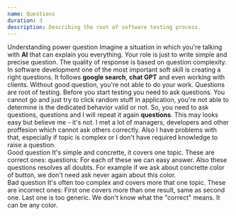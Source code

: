 ```yaml
---
name: Questions
duration: 3
description: Describing the root of software testing process.
---
```


<Section>
  <XL>Understanding power question</XL>
  <M>
    Imagine a situation in which you're talking with <B>AI</B> that can explain
    you everything. Your role is just to write simple and precise question. The
    quality of response is based on question complexity.
  </M>
  <M>
    In software development one of the most important soft skill is creating a
    right questions. It follows <B>google search</B>, <B>chat GPT</B> and even
    working with clients. Without good question, you're not able to do your
    work.
  </M>
  <M>
    Questions are root of testing. Before you start testing you need to ask
    questions. You cannot go and just try to click random stuff in application,
    you're not able to determine is the dedicated behavior valid or not. So, you
    need to ask questions, questions and I will repeat it again <B>questions</B>.
  </M>
  <M>
    This may looks easy but believe me - it's not. I met a lot of managers,
    developers and other proffesion which cannot ask others correctly. Also I
    have problems with that, especially if topic is complex or I don't have
    required knowledge to raise a question.
  </M>
</Section>

<Section>
  <XL>Good question</XL>
  <M>
    It's simple and concrette, it covers one topic. These are correct ones:
    questions:
  </M>
  <List items="Should 2+2 equal to 4?,Is BMW a car model?,What color should this button have?" />
  <M>
    For each of these we can easy answer. Also these questions resolves all
    doubts. For example if we ask about concrette color of button, we don't need
    ask never again about this color.
  </M>
</Section>

<Section>
  <XL>Bad question</XL>
  <M>
    It's often too complex and covers more that one topic. These are incorrect
    ones:
  </M>
  <List items="Is 2+2=4 and 3+3=6?,Is BMW a car model produced in Germany?,Is that button color correct?" />
  <M>
    First one covers more than one result, same as second one. Last one is too
    generic. We don't know what the "correct" means. It can be any color.
  </M>
</Section>
